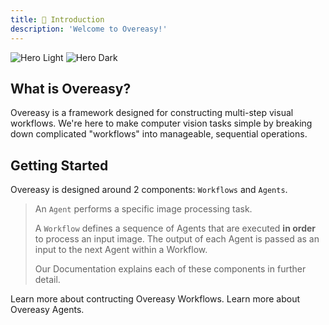 ```yaml
---
title: 👋 Introduction
description: 'Welcome to Overeasy!'
---
```


<img
  className="block dark:hidden"
  src="/images/hero-light.svg"
  alt="Hero Light"
/>
<img
  className="hidden dark:block"
  src="/images/hero-dark.svg"
  alt="Hero Dark"
/>

## What is Overeasy?

Overeasy is a framework designed for constructing multi-step visual workflows. We're here to make computer vision tasks simple by breaking down complicated "workflows" into manageable, sequential operations.

## Getting Started

Overeasy is designed around 2 components: `Workflows` and `Agents`. 

> An `Agent` performs a specific image processing task.
>
> A `Workflow` defines a sequence of Agents that are executed **in order** to process an input image. The output of each Agent is passed as an input to the next Agent within a Workflow.
>
> Our Documentation explains each of these components in further detail.

<CardGroup cols={2}>
  <Card
    title="Workflows"
    icon="puzzle"
    href="https://docs.overeasy.sh/about/about-workflows"
  >
    Learn more about contructing Overeasy Workflows.
  </Card>
  <Card
    title="Agents"
    icon="robot"
    href="https://docs.overeasy.sh/about/about-agents"
  >
    Learn more about Overeasy Agents.
  </Card>
</CardGroup>
